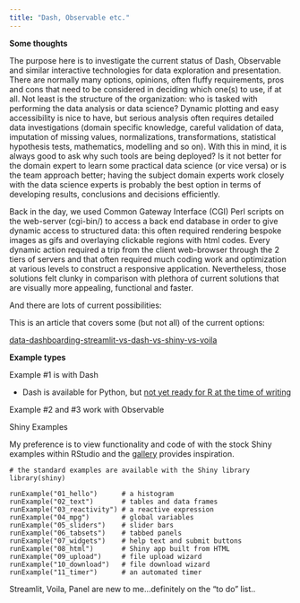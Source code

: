 ```yaml
---
title: "Dash, Observable etc."
---
```


**Some thoughts**

The purpose here is to investigate the current status of Dash, Observable and similar interactive technologies for data exploration and presentation. There are normally many options, opinions, often fluffy requirements, pros and cons that need to be considered in deciding which one(s) to use, if at all. Not least is the structure of the organization: who is tasked with performing the data analysis or data science? Dynamic plotting and easy accessibility is nice to have, but serious analysis often requires detailed data investigations (domain specific knowledge, careful validation of data, imputation of missing values, normalizations, transformations, statistical hypothesis tests, mathematics, modelling and so on). With this in mind, it is always good to ask why such tools are being deployed? Is it not better for the domain expert to learn some practical data science (or vice versa) or is the team approach better; having the subject domain experts work closely with the data science experts is probably the best option in terms of developing results, conclusions and decisions efficiently.

Back in the day, we used Common Gateway Interface (CGI) Perl scripts on the web-server (cgi-bin/) to access a back end database in order to give dynamic access to structured data: this often required rendering bespoke images as gifs and overlaying clickable regions with html codes. Every dynamic action required a trip from the client web-browser through the 2 tiers of servers and that often required much coding work and optimization at various levels to construct a responsive application. Nevertheless, those solutions felt clunky in comparison with plethora of current solutions that are visually more appealing, functional and faster.

And there are lots of current possibilities:

This is an article that covers some (but not all) of the current options:

[data-dashboarding-streamlit-vs-dash-vs-shiny-vs-voila](https://www.datarevenue.com/en-blog/data-dashboarding-streamlit-vs-dash-vs-shiny-vs-voila "data-dashboarding-streamlit-vs-dash-vs-shiny-vs-voila")

**Example types**

Example #1 is with Dash

-   Dash is available for Python, but [not yet ready for R at the time of writing](https://dash.plotly.com/r/minimal-app "not yet ready for R at the time of writing")

Example #2 and #3 work with Observable

Shiny Examples

My preference is to view functionality and code of with the stock Shiny examples within RStudio and the [gallery](https://shiny.posit.co/r/gallery/ "gallery") provides inspiration.

```         
# the standard examples are available with the Shiny library
library(shiny)
```

```         
runExample("01_hello")      # a histogram
runExample("02_text")       # tables and data frames
runExample("03_reactivity") # a reactive expression
runExample("04_mpg")        # global variables
runExample("05_sliders")    # slider bars
runExample("06_tabsets")    # tabbed panels
runExample("07_widgets")    # help text and submit buttons
runExample("08_html")       # Shiny app built from HTML
runExample("09_upload")     # file upload wizard
runExample("10_download")   # file download wizard
runExample("11_timer")      # an automated timer
```

Streamlit, Voila, Panel are new to me...definitely on the "to do" list..
